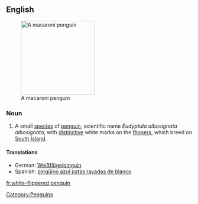 ==English==
{{wikipedia|White-flippered Penguin}}
[[Image:Macaroni (js)1.jpg|200px|thumb|right|A macaroni penguin]]

===Noun===
{{en-noun|sg=[[white]]-[[flippered]] [[penguin]]}}

# A small [[species]] of [[penguin]], scientific name ''Eudyptula albosignata albosignata'', with [[distinctive]] white marks on the [[flipper]]s, which breed on [[South Island]]. 

====Translations====
*German: [[Weißflügelpinguin]] {{m}}
*Spanish: [[pingüino azul patas rayadas de blanco]]
[[Category:Penguins]]

[[fr:white-flippered penguin]]